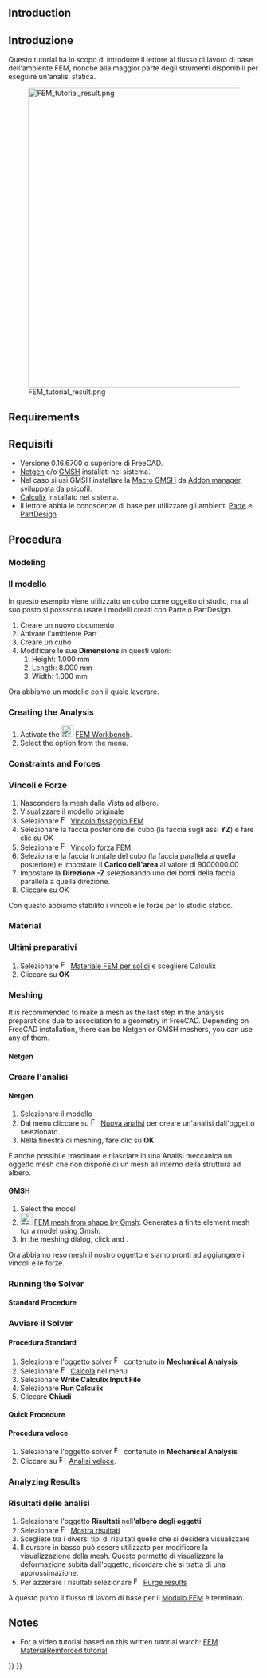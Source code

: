 <languages/>

<div class="mw-translate-fuzzy">
{{TutorialInfo/it
|Topic=Analisi agli elementi finiti
|Level=base
|Time=10 minuti più il tempo del solutore
|Author=[http://freecadweb.org/wiki/index.php?title=User:Drei Drei]
|FCVersion=0.16.6700 o superiore
|Files=
}}
</div>

== Introduction ==

<div class="mw-translate-fuzzy">
== Introduzione ==
Questo tutorial ha lo scopo di introdurre il lettore al flusso di lavoro di base dell'ambiente FEM, nonché alla maggior parte degli strumenti disponibili per eseguire un'analisi statica.
</div>

[[Image:FEM_tutorial_result.png|600px]]

== Requirements ==

<div class="mw-translate-fuzzy">
== Requisiti ==
* Versione 0.16.6700 o superiore di FreeCAD.
* [http://sourceforge.net/projects/netgen-mesher/ Netgen] e/o [http://geuz.org/gmsh/ GMSH] installati nel sistema.
* Nel caso si usi GMSH installare la [[Macro GMSH]] da [[Std_AddonMgr/it|Addon manager]], sviluppata da [https://github.com/psicofil/Macros_FreeCAD psicofil].
* [http://www.calculix.de/ Calculix] installato nel sistema.
* Il lettore abbia le conoscenze di base per utilizzare gli ambienti [[Part Workbench/it|Parte]] e [[PartDesign Workbench/it|PartDesign]]
</div>

<span id="Procedure"></span>
== Procedura ==

=== Modeling ===

<div class="mw-translate-fuzzy">
=== Il modello ===
In questo esempio viene utilizzato un cubo come oggetto di studio, ma al suo posto si posssono usare i modelli creati con Parte o PartDesign.
</div>

<div class="mw-translate-fuzzy">
# Creare un nuovo documento
# Attivare l'ambiente Part
# Creare un cubo
# Modificare le sue '''Dimensions''' in questi valori:
## Height:  1.000 mm
## Length: 8.000 mm
## Width: 1.000 mm
</div>

<div class="mw-translate-fuzzy">
Ora abbiamo un modello con il quale lavorare.
</div>

=== Creating the Analysis ===

# Activate the [[Image:Workbench_FEM.svg|24px|link=FEM_Workbench]] [[FEM_Workbench|FEM Workbench]].
# Select the {{MenuCommand|Model → [[Image:FEM_Analysis.svg|16px]] Analysis container‏‎}} option from the menu.

=== Constraints and Forces ===

<div class="mw-translate-fuzzy">
=== Vincoli e Forze ===
# Nascondere la mesh dalla Vista ad albero.
# Visualizzare il modello originale
# Selezionare [[Image:FEM_FixedConstraint.png|16px]] [[FEM_ConstraintFixed/it|Vincolo fissaggio FEM]]
# Selezionare la faccia posteriore del cubo (la faccia sugli assi '''YZ''') e fare clic su OK
# Selezionare  [[Image:FEM_ForceConstraint.png|16px]] [[FEM_ConstraintForce/it|Vincolo forza FEM]]
# Selezionare la faccia frontale del cubo (la faccia parallela a quella posteriore) e impostare il '''Carico dell'area'''  al valore di 9000000.00
# Impostare la '''Direzione''' '''-Z''' selezionando uno dei bordi della faccia parallela a quella direzione.
# Cliccare su OK
</div>

Con questo abbiamo stabilito i vincoli e le forze per lo studio statico.

=== Material ===

<div class="mw-translate-fuzzy">
=== Ultimi preparativi ===
# Selezionare [[Image:FEM_Material.png|16px]] [[FEM_MaterialSolid/it|Materiale FEM per solidi]] e scegliere Calculix
# Cliccare su '''OK'''
</div>

=== Meshing ===

It is recommended to make a mesh as the last step in the analysis preparations due to association to a geometry in FreeCAD.
Depending on FreeCAD installation, there can be Netgen or GMSH meshers, you can use any of them.

==== Netgen ====

<div class="mw-translate-fuzzy">
=== Creare l'analisi ===
==== Netgen ====
# Selezionare il modello 
# Dal menu cliccare su [[Image:FEM_Analysis.png|16px]] [[FEM Analysis/it|Nuova analisi]] per creare un'analisi dall'oggetto selezionato.
# Nella finestra di meshing, fare clic su '''OK'''
</div>

<div class="mw-translate-fuzzy">
È anche possibile trascinare e rilasciare in una Analisi meccanica un oggetto mesh che non dispone di un mesh all'interno della struttura ad albero.
</div>

==== GMSH ====

# Select the model
# [[Image:FEM_MeshGmshFromShape.svg|24px]] [[FEM_MeshGmshFromShape|FEM mesh from shape by Gmsh]]: Generates a finite element mesh for a model using Gmsh.
# In the meshing dialog, click {{Button|Apply}} and {{Button|OK}}.

Ora abbiamo reso mesh il nostro oggetto e siamo pronti ad aggiungere i vincoli e le forze.

===  Running the Solver ===

==== Standard Procedure ====

<div class="mw-translate-fuzzy">
=== Avviare il Solver ===
==== Procedura Standard ====
# Selezionare l'oggetto solver [[Image:FEM_Solver.png|16px]] contenuto in '''Mechanical Analysis'''
# Selezionare  [[Image:FEM_Calculation.png|16px]] [[FEM_SolverControl/it|Calcola]] nel menu
# Selezionare '''Write Calculix Input File'''
# Selezionare '''Run Calculix'''
# Cliccare '''Chiudi'''
</div>

==== Quick Procedure ====

<div class="mw-translate-fuzzy">
==== Procedura veloce ====
# Selezionare l'oggetto solver [[Image:FEM_Solver.png|16px]] contenuto in '''Mechanical Analysis'''
# Cliccare su [[Image:FEM_RunCalculiXccx.png|16px]] [[FEM_SolverRun/it|Analisi veloce]].
</div>

=== Analyzing Results ===

<div class="mw-translate-fuzzy">
=== Risultati delle analisi ===
# Selezionare l'oggetto '''Risultati''' nell''''albero degli oggetti'''
# Selezionare [[Image:FEM_ShowResult.png|16px]] [[FEM_ResultShow/it|Mostra risultati]]
# Scegliete tra i diversi tipi di risultati quello che si desidera visualizzare
# Il cursore in basso può essere utilizzato per modificare la visualizzazione della mesh. Questo permette di visualizzare la deformazione subita dall'oggetto, ricordare che si tratta di una approssimazione.
# Per azzerare i risultati selezionare [[Image:FEM_PurgeResults.png|16px]] [[FEM_ResultsPurge/it|Purge results]]
</div>

{{Note|Confronto con precedenti file di esempio|Se si seleziona come tipo di risultato '''Z displacement''', si può vedere che il valore ottenuto è quasi identico all'esempio di prova fornita da FreeCAD. Le differenze possono verificarsi a causa della qualità della mesh e del numero di nodi che possiede.}}

<div class="mw-translate-fuzzy">
A questo punto il flusso di lavoro di base per il [[FEM_Workbench/it|Modulo FEM]] è terminato.
</div>

== Notes ==

* For a video tutorial based on this written tutorial watch: [https://www.youtube.com/watch?v=SZTIqhfCSVc FEM MaterialReinforced tutorial].


{{FEM Tools navi{{#translation:}}}}
{{Userdocnavi{{#translation:}}}}